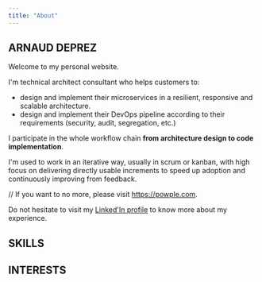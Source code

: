 ```yaml
---
title: "About"
---
```


<section id="about" class="resume">
<PhotoCard name={props.author.name} jobTitle={props.author.jobTitle} className="photo-card mb-5 d-lg-none"/>

## ARNAUD <span class="text-primary">DEPREZ</span>

Welcome to my personal website.

I'm technical architect consultant who helps customers to:

- design and implement their microservices in a resilient, responsive and scalable architecture.
- design and implement their DevOps pipeline according to their requirements (security, audit, segregation, etc.)

I participate in the whole workflow chain **from architecture design to code implementation**.

I'm used to work in an iterative way, usually in scrum or kanban, with high focus on delivering directly usable increments to speed up adoption 
and continuously improving from feedback.

// If you want to no more, please visit https://powple.com.

Do not hesitate to visit my <a href={props.author.linkedin}>Linked'In profile</a> to know more about my experience.

</section>

<section id="skills" class="resume">

## SKILLS

</section>

<section id="interests" class="resume">

## INTERESTS

</section>
